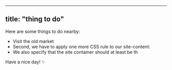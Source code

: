 

---
title: "thing to do"
---




Here are some things to do nearby:


- Visit the old market
- Second, we have to apply one more CSS rule to our site-content:
- We also specify that the site container should at least be th

Have a nice day! ✨
